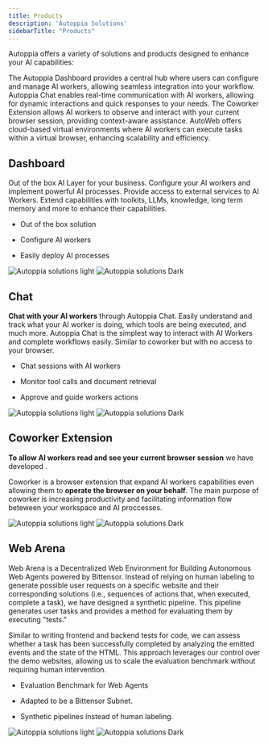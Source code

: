 ```yaml
---
title: Products
description: 'Autoppia Solutions'
sidebarTitle: "Products"
---
```


Autoppia offers a variety of solutions and products designed to enhance your AI capabilities:


<CardGroup cols={2}>
  <Card title="Autoppia Dashboard" icon="chart-line" href="https://app.autoppia.com">
    The Autoppia Dashboard provides a central hub where users can configure and manage AI workers, allowing seamless integration into your workflow.
  </Card>
  <Card title="Autoppia Chat" icon="comments" href="https://chat.autoppia.com">
    Autoppia Chat enables real-time communication with AI workers, allowing for dynamic interactions and quick responses to your needs.
  </Card>
  <Card title="Coworker Extension" icon="users" href="https://coworker.autoppia.com">
    The Coworker Extension allows AI workers to observe and interact with your current browser session, providing context-aware assistance.
  </Card>
  <Card title="AutoWeb" icon="server" href="https://autoppia.com">
    AutoWeb offers cloud-based virtual environments where AI workers can execute tasks within a virtual browser, enhancing scalability and efficiency.
  </Card>
</CardGroup>

## Dashboard
Out of the box AI Layer for your business. Configure your AI workers and implement powerful AI processes. Provide access to external services to AI Workers. Extend capabilities with toolkits, LLMs, knowledge, long term memory and more to enhance their capabilities.

- Out of the box solution

- Configure AI workers

- Easily deploy AI processes

<Frame><img
  className="block dark:hidden"
  src="/images/dashboard-new.png"
  alt="Autoppia solutions light"
/></Frame>
<Frame><img
  className="hidden dark:block"
  src="/images/dashboard-new.png"
  alt="Autoppia solutions Dark"
/></Frame>



## Chat

**Chat with your AI workers** through Autoppia Chat. Easily understand and track what your AI worker is doing, which tools are being executed, and much more. Autoppia Chat is the simplest way to interact with AI Workers and complete workflows easily. Similar to coworker but with no access to your browser.

- Chat sessions with AI workers

- Monitor tool calls and document retrieval

- Approve and guide workers actions

<Frame><img
  className="block dark:hidden"
  src="/images/chat-new.jpeg"
  alt="Autoppia solutions light"
/></Frame>
<Frame><img
  className="hidden dark:block"
  src="/images/chat-new.jpeg"
  alt="Autoppia solutions Dark"
/></Frame>

##  Coworker Extension
**To allow AI workers read and see your current browser session** we have developed .

Coworker is a browser extension that expand AI workers capabilities even allowing them to **operate the browser on your behalf**. The main purpose of coworker is increasing productivity and facilitating information flow beteween your workspace and AI proccesses. 
<Frame><img
  className="block dark:hidden"
  src="/images/coworker-new.jpeg"
  alt="Autoppia solutions light"
/></Frame>
<Frame><img
  className="hidden dark:block"
  src="/images/coworker-new.jpeg"
  alt="Autoppia solutions Dark"
/></Frame>

## Web Arena
Web Arena is a Decentralized Web Environment for Building Autonomous Web Agents powered by Bittensor. Instead of relying on human labeling to generate possible user requests on a specific website and their corresponding solutions (i.e., sequences of actions that, when executed, complete a task), we have designed a synthetic pipeline. This pipeline generates user tasks and provides a method for evaluating them by executing "tests."

 Similar to writing frontend and backend tests for code, we can assess whether a task has been successfully completed by analyzing the emitted events and the state of the HTML. This approach leverages our control over the demo websites, allowing us to scale the evaluation benchmark without requiring human intervention.


- Evaluation Benchmark for Web Agents

- Adapted to be a Bittensor Subnet. 

- Synthetic pipelines instead of human labeling.

<Frame><img
  className="block dark:hidden"
  src="/images/auto-web-new.jpeg"
  alt="Autoppia solutions light"
/></Frame>
<Frame><img
  className="hidden dark:block"
  src="/images/auto-web-new.jpeg"
  alt="Autoppia solutions Dark"
/></Frame>